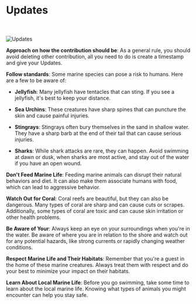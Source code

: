 
# Updates

<br></br>
<Image src="https://i.imgur.com/0PoO8up.jpeg" alt="Updates" width={500} height={500} />


**Approach on how the contribution should be**: As a general rule, you should avoid deleting other contribution, all you need to do is create a timestamp and give your Updates.

**Follow standards**: Some marine species can pose a risk to humans. Here are a few to be aware of:

   - **Jellyfish**: Many jellyfish have tentacles that can sting. If you see a jellyfish, it's best to keep your distance.

   - **Sea Urchins**: These creatures have sharp spines that can puncture the skin and cause painful injuries.

   - **Stingrays**: Stingrays often bury themselves in the sand in shallow water. They have a sharp barb at the end of their tail that can cause serious injuries.

   - **Sharks**: While shark attacks are rare, they can happen. Avoid swimming at dawn or dusk, when sharks are most active, and stay out of the water if you have an open wound.

**Don't Feed Marine Life**: Feeding marine animals can disrupt their natural behaviors and diet. It can also make them associate humans with food, which can lead to aggressive behavior.

**Watch Out for Coral**: Coral reefs are beautiful, but they can also be dangerous. Many types of coral are sharp and can cause cuts or scrapes. Additionally, some types of coral are toxic and can cause skin irritation or other health problems.

**Be Aware of Your**: Always keep an eye on your surroundings when you're in the water. Be aware of where you are in relation to the shore and watch out for any potential hazards, like strong currents or rapidly changing weather conditions.

**Respect Marine Life and Their Habitats**: Remember that you're a guest in the home of these marine creatures. Always treat them with respect and do your best to minimize your impact on their habitats.

**Learn About Local Marine Life**: Before you go swimming, take some time to learn about the local marine life. Knowing what types of animals you might encounter can help you stay safe.